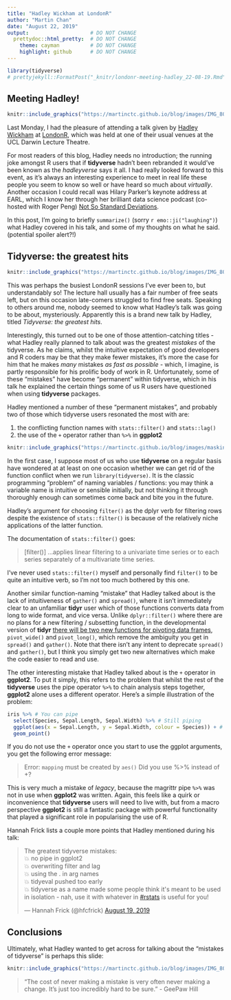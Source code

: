 ```yaml
---
title: "Hadley Wickham at LondonR"
author: "Martin Chan"
date: "August 22, 2019"
output:                    # DO NOT CHANGE
  prettydoc::html_pretty:  # DO NOT CHANGE
    theme: cayman          # DO NOT CHANGE
    highlight: github      # DO NOT CHANGE
---
```


```r
library(tidyverse)
# prettyjekyll::FormatPost("_knitr/londonr-meeting-hadley_22-08-19.Rmd")
```

## Meeting Hadley! 

```r
knitr::include_graphics("https://martinctc.github.io/blog/images/IMG_8041.jpg")
```

Last Monday, I had the pleasure of attending a talk given by [Hadley Wickham](http://hadley.nz/) at [LondonR](https://www.londonr.org/), which was held at one of their usual venues at the UCL Darwin Lecture Theatre.

For most readers of this blog, Hadley needs no introduction; the running joke amongst R users that if **tidyverse** hadn’t been rebranded it would’ve been known as the *hadleyverse* says it all. I had really looked forward to this event, as it’s always an interesting experience to meet in real life these people you seem to know so well or have heard so much about *virtually*. Another occasion I could recall was Hilary Parker's keynote address at EARL, which I know her through her brilliant data science podcast (co-hosted with Roger Peng) [Not So Standard Deviations](http://nssdeviations.com/).

In this post, I’m going to briefly `summarize()` (sorry `r emo::ji("laughing")`) what Hadley covered in his talk, and some of my thoughts on what he said. (potential spoiler alert?!)

## Tidyverse: the greatest hits

```r
knitr::include_graphics("https://martinctc.github.io/blog/images/IMG_8039.jpg")
```

This was perhaps the busiest LondonR sessions I’ve ever been to, but understandably so! The lecture hall usually has a fair number of free seats left, but on this occasion late-comers struggled to find free seats. Speaking to others around me, nobody seemed to know what Hadley’s talk was going to be about, mysteriously. Apparently this is a brand new talk by Hadley, titled _Tidyverse: the greatest hits_.

Interestingly, this turned out to be one of those attention-catching titles - what Hadley really planned to talk about was the greatest _mistakes_ of the tidyverse. As he claims, whilst the intuitive expectation of good developers and R coders may be that they make fewer mistakes, it’s more the case for him that he makes _many_ mistakes _as fast as possible_ - which, I imagine, is partly responsible for his prolific body of work in R. Unfortunately, some of these "mistakes" have become "permanent" within tidyverse, which in his talk he explained the certain things some of us R users have questioned when using **tidyverse** packages.

Hadley mentioned a number of these "permanent mistakes", and probably two of those which tidyverse users resonated the most with are:

1. the conflicting function names with `stats::filter()` and `stats::lag()`
2. the use of the `+` operator rather than `%>%` in **ggplot2**

```r
knitr::include_graphics("https://martinctc.github.io/blog/images/masking-filter-lag.PNG")
```


In the first case, I suppose most of us who use **tidyverse** on a regular basis have wondered at at least on one occasion whether we can get rid of the function conflict when we run `library(tidyverse)`. It is the classic programming "problem" of naming variables / functions: you may think a variable name is intuitive or sensible initially, but not thinking it through thoroughly enough can sometimes come back and bite you in the future. 

Hadley's argument for choosing `filter()` as the dplyr verb for filtering rows despite the existence of `stats::filter()` is because of the relatively niche applications of the latter function. 

The documentation of `stats::filter()` goes:

> [filter()] ...applies linear filtering to a univariate time series or to each series separately of a multivariate time series.

I've never used `stats::filter()` myself and personally find `filter()` to be quite an intuitive verb, so I'm not too much bothered by this one. 

Another similar function-naming "mistake" that Hadley talked about is the lack of intuitiveness of `gather()` and `spread()`, where it isn't immediately clear to an unfamiliar **tidyr** user which of those functions converts data from long to wide format, and vice versa. Unlike `dplyr::filter()` where there are no plans for a new filtering / subsetting function, in the developmental version of **tidyr** [there will be two new functions for pivoting data frames](https://www.r-bloggers.com/pivoting-data-frames-just-got-easier-thanks-to-pivot_wide-and-pivot_long/), `pivot_wide()` and `pivot_long()`, which remove the ambiguity you get in `spread()` and `gather()`. Note that there isn't any intent to deprecate `spread()` and `gather()`, but I think you simply get two new alternatives which make the code easier to read and use.

The other interesting mistake that Hadley talked about is the `+` operator in **ggplot2**. To put it simply, this refers to the problem that whilst the rest of the **tidyverse** uses the pipe operator `%>%` to chain analysis steps together, **ggplot2** alone uses a different operator. Here's a simple illustration of the problem:

```r
iris %>% # You can pipe
  select(Species, Sepal.Length, Sepal.Width) %>% # Still piping
  ggplot(aes(x = Sepal.Length, y = Sepal.Width, colour = Species)) + # You cannot use pipe here
  geom_point()
```

If you do not use the `+` operator once you start to use the ggplot arguments, you get the following error message:

> Error: `mapping` must be created by `aes()` Did you use %>% instead of +?

This is very much a mistake of _legacy_, because the magrittr pipe `%>%` was not in use when **ggplot2** was written. Again, this feels like a quirk or inconvenience that **tidyverse** users will need to live with, but from a macro perspective **ggplot2** is still a fantastic package with powerful functionality that played a significant role in popularising the use of R.

Hannah Frick lists a couple more points that Hadley mentioned during his talk:

<blockquote class="twitter-tweet"><p lang="en" dir="ltr">The greatest tidyverse mistakes:<br>💥 no pipe in ggplot2<br>💥 overwriting filter and lag<br>💥 using the . in arg names<br>💥 tidyeval pushed too early<br>💥 tidyverse as a name made some people think it&#39;s meant to be used in isolation - nah, use it with whatever in <a href="https://twitter.com/hashtag/rstats?src=hash&amp;ref_src=twsrc%5Etfw">#rstats</a> is useful for you!</p>&mdash; Hannah Frick (@hfcfrick) <a href="https://twitter.com/hfcfrick/status/1163519190067793928?ref_src=twsrc%5Etfw">August 19, 2019</a></blockquote> <script async src="https://platform.twitter.com/widgets.js" charset="utf-8"></script>

## Conclusions

Ultimately, what Hadley wanted to get across for talking about the "mistakes of tidyverse" is perhaps this slide:
```r

knitr::include_graphics("https://martinctc.github.io/blog/images/IMG_8040.jpg")

```

> "The cost of never making a mistake is very often never making a change. It's just too incredibly hard to be sure." - GeePaw Hill

